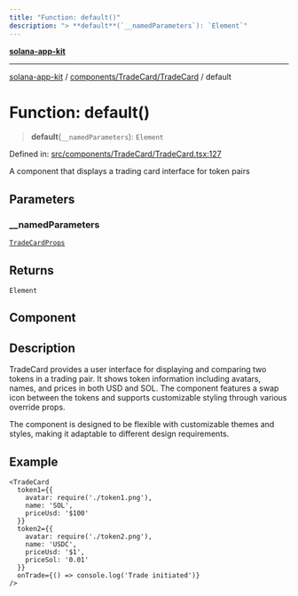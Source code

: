 ```yaml
---
title: "Function: default()"
description: "> **default**(`__namedParameters`): `Element`"
---
```


[**solana-app-kit**](../../../../README.mdx)

***

[solana-app-kit](../../../../README.mdx) / [components/TradeCard/TradeCard](../README.mdx) / default

# Function: default()

> **default**(`__namedParameters`): `Element`

Defined in: [src/components/TradeCard/TradeCard.tsx:127](https://github.com/SendArcade/solana-social-starter/blob/b27156124ee1831d644b1af765e8d55a2885cd4f/src/components/TradeCard/TradeCard.tsx#L127)

A component that displays a trading card interface for token pairs

## Parameters

### \_\_namedParameters

[`TradeCardProps`](../interfaces/TradeCardProps.mdx)

## Returns

`Element`

## Component

## Description

TradeCard provides a user interface for displaying and comparing two tokens
in a trading pair. It shows token information including avatars, names,
and prices in both USD and SOL. The component features a swap icon between
the tokens and supports customizable styling through various override props.

The component is designed to be flexible with customizable themes and styles,
making it adaptable to different design requirements.

## Example

```tsx
<TradeCard
  token1={{
    avatar: require('./token1.png'),
    name: 'SOL',
    priceUsd: '$100'
  }}
  token2={{
    avatar: require('./token2.png'),
    name: 'USDC',
    priceUsd: '$1',
    priceSol: '0.01'
  }}
  onTrade={() => console.log('Trade initiated')}
/>
```
